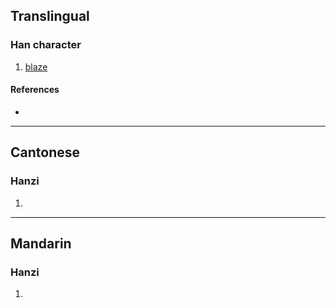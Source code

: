 {{character info}}
==Translingual==

===Han character===
{{Han char|rn=86|rad=火|as=12|sn=16|four=97827|canj=FNHB|ids=⿰火矞}}

# [[blaze]]

====References====
* {{Han ref|kx=0683.030|dkj=19415|dj=1095.050|hdz=32239.010|uh=71CF|ud=29135|bh=EA52|bd=59986}}

----

==Cantonese==

===Hanzi===
{{yue-hanzi|jyut=wat6|y=wat6}}
# {{rfdef|yue|sort=火12}}

----

==Mandarin==

===Hanzi===
{{cmn-hanzi|pin=[[shào]] ([[shao4]]), [[yù]] ([[yu4]])|wg=shao<sup>4</sup>, yü<sup>4</sup>}}

# {{rfdef|cmn|sort=火12}}